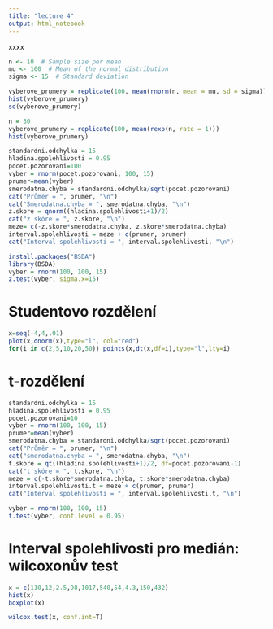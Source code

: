 ```yaml
---
title: "lecture 4"
output: html_notebook
---
```


xxxx

```r
n <- 10  # Sample size per mean
mu <- 100  # Mean of the normal distribution
sigma <- 15  # Standard deviation

vyberove_prumery = replicate(100, mean(rnorm(n, mean = mu, sd = sigma)))
hist(vyberove_prumery)
sd(vyberove_prumery)

```

```r
n = 30
vyberove_prumery = replicate(100, mean(rexp(n, rate = 1)))
hist(vyberove_prumery)
```

```r
standardni.odchylka = 15
hladina.spolehlivosti = 0.95
pocet.pozorovani=100
vyber = rnorm(pocet.pozorovani, 100, 15)
prumer=mean(vyber)
smerodatna.chyba = standardni.odchylka/sqrt(pocet.pozorovani)
cat("Průměr = ", prumer, "\n")
cat("Smerodatna.chyba = ", smerodatna.chyba, "\n")
z.skore = qnorm((hladina.spolehlivosti+1)/2)
cat("z skóre = ", z.skore, "\n")
meze= c(-z.skore*smerodatna.chyba, z.skore*smerodatna.chyba)
interval.spolehlivosti = meze + c(prumer, prumer)
cat("Interval spolehlivosti = ", interval.spolehlivosti, "\n")
```
```r
install.packages("BSDA")
library(BSDA)
vyber = rnorm(100, 100, 15)
z.test(vyber, sigma.x=15)
```

# Studentovo rozdělení

```r
x=seq(-4,4,.01)
plot(x,dnorm(x),type="l", col="red")
for(i in c(2,5,10,20,50)) points(x,dt(x,df=i),type="l",lty=i)
```

# t-rozdělení

```r
standardni.odchylka = 15
hladina.spolehlivosti = 0.95
pocet.pozorovani=10
vyber = rnorm(100, 100, 15)
prumer=mean(vyber)
smerodatna.chyba = standardni.odchylka/sqrt(pocet.pozorovani)
cat("Průměr = ", prumer, "\n")
cat("smerodatna.chyba = ", smerodatna.chyba, "\n")
t.skore = qt((hladina.spolehlivosti+1)/2, df=pocet.pozorovani-1)
cat("t skóre = ", t.skore, "\n")
meze = c(-t.skore*smerodatna.chyba, t.skore*smerodatna.chyba)
interval.spolehlivosti.t = meze + c(prumer, prumer)
cat("Interval spolehlivosti = ", interval.spolehlivosti.t, "\n")

```

```r
vyber = rnorm(100, 100, 15)
t.test(vyber, conf.level = 0.95)
```


# Interval spolehlivosti pro medián: wilcoxonův test

```r
x = c(110,12,2.5,98,1017,540,54,4.3,150,432)
hist(x)
boxplot(x)
```

```r
wilcox.test(x, conf.int=T)
```

